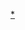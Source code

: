 <includeonly>{{深圳地铁RDT/{{{1}}}}}</includeonly>
<noinclude>{{documentation}}
[[Category:深圳地铁RDT|*]]</noinclude>
